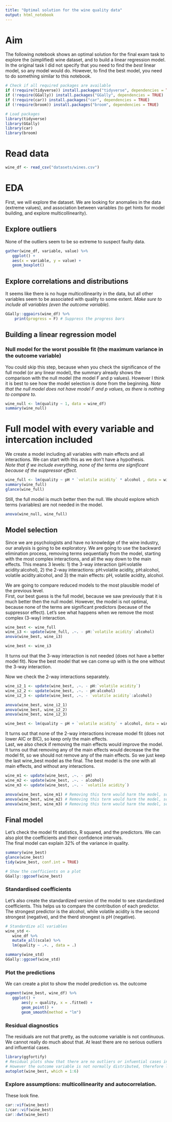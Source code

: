 ```yaml
---
title: "Optimal solution for the wine quality data"
output: html_notebook
---
```


# Aim
The following notebook shows an optimal solution for the final exam task to explore the (simplified) wine dataset, and to build a linear regression model. In the original task I did not specify that you need to find the *best* linear model, so any model would do. However, to find the best model, you need to do something similar to this notebook.

```r
# Check if all required packages are available
if (!require(tidyverse)) install.packages("tidyverse", dependencies = TRUE)
if (!require(GGally)) install.packages("GGally", dependencies = TRUE)
if (!require(car)) install.packages("car", dependencies = TRUE)
if (!require(broom)) install.packages("broom", dependencies = TRUE)

# Load packages
library(tidyverse)
library(GGally)
library(car)
library(broom)
```

# Read data
```r
wine_df <- read_csv("datasets/wines.csv")
```

# EDA
First, we will explore the dataset. We are looking for anomalies in the data (extreme values), and association between variables (to get hints for model building, and explore multicollinearity).  

## Explore outliers
None of the outliers seem to be so extreme to suspect faulty data.
```r
gather(wine_df, variable, value) %>% 
   ggplot() +
   aes(x = variable, y = value) +
   geom_boxplot()
```

## Explore correlations and distributions
It seems like there is no huge multicollinearity in the data, but all other variables seem to be associated with quality to some extent.
*Make sure to include all variables (even the outcome variable).*
```r
GGally::ggpairs(wine_df) %>% 
    print(progress = F) # Suppress the progress bars
```
## Building a linear regression model
### Null model for the worst possible fit (the maximum variance in the outcome variable)  

You could skip this step, because when you check the significance of the full model (or any linear model), the summary already shows the comparison with the null model (the model F and p values). However I think it is best to see how the model selection is done from the beginning.
*Note that the null model does not have model F and p values, as there is nothing to compare to.*

```r
wine_null <- lm(quality ~ 1, data = wine_df)
summary(wine_null)
```
# Full model with every variable and intercation included  
We create a model including all variables with main effects and all interactions. We can start with this as we don't have a hypothesis.  
*Note that if we include everything, none of the terms are significant because of the suppressor effect.*

```r
wine_full <- lm(quality ~ pH * `volatile acidity` * alcohol , data = wine_df)
summary(wine_full)
glance(wine_full)
```

Still, the full model is much better then the null. We should explore which terms (variables) are not needed in the model.
```r
anova(wine_null, wine_full)
```

## Model selection  
Since we are psychologists and have no knowledge of the wine industry, our analysis is going to be exploratory. We are going to use the backward elimination process, removing terms sequentially from the model, starting with the most complex interactions, and all the way down to the main effects. This means 3 levels: 1) the 3-way interaction (pH:volatile acidity:alcohol), 2) the 2-way interactions: pH:volatile acidity, pH:alcohol, volatile acidity:alcohol, and 3) the main effects: pH, volatile acidity, alcohol.  

We are going to compare reduced models to the most plausible model of the previous level.  
First, our best guess is the full model, because we saw previously that it is much better then the null model. However, the model is not optimal, because none of the terms are significant predictors (because of the suppressor effect). Let's see what happens when we remove the most complex (3-way) interaction.
```r
wine_best <- wine_full
wine_i3 <- update(wine_full, .~. - pH:`volatile acidity`:alcohol)
anova(wine_best, wine_i3)

wine_best <- wine_i3
```
It turns out that the 3-way interaction is not needed (does not have a better model fit). Now the best model that we can come up with is the one without the 3-way interaction.

Now we check the 2-way interactions separately.
```r
wine_i2_1 <- update(wine_best, .~. - pH:`volatile acidity`)
wine_i2_2 <- update(wine_best, .~. - pH:alcohol)
wine_i2_3 <- update(wine_best, .~. - `volatile acidity`:alcohol)

anova(wine_best, wine_i2_1)
anova(wine_best, wine_i2_2)
anova(wine_best, wine_i2_3)

wine_best <- lm(quality ~ pH + `volatile acidity` + alcohol, data = wine_df)
```

It turns out that none of the 2-way interactions increase model fit (does not lower AIC or BIC), so keep only the main effects.  
Last, we also check if removing the main effects would improve the model. 
It turns out that removing any of the main effects would decrease the the model fit, so we should not remove any of the main effects. So we just keep the last wine_best model as the final. The best model is the one with all main effects, and without any interactions.

```r
wine_m1 <- update(wine_best, .~. - pH)
wine_m2 <- update(wine_best, .~. - alcohol)
wine_m3 <- update(wine_best, .~. - `volatile acidity`)

anova(wine_best, wine_m1) # Removing this term would harm the model, so keep it!
anova(wine_best, wine_m2) # Removing this term would harm the model, so keep it!
anova(wine_best, wine_m3) # Removing this term would harm the model, so keep it!
```

## Final model
Let's check the model fit statistics, R squared, and the predictors. We can also plot the coefficients and their confidence intervals.  
The final model can explain 32% of the variance in quality.
```r
summary(wine_best)
glance(wine_best)
tidy(wine_best, conf.int = TRUE)

# Show the coefficients on a plot
GGally::ggcoef(wine_best)
```

### Standardised coefficients

Let's also create the standardized version of the model to see standardized coefficients. This helps us to compare the contribution of each predictor.  
The strongest predictor is the alcohol, while volatile acidity is the second strongest (negative), and the therd strongest is pH (negative).
```r
# Standardize all variables
wine_std <-
   wine_df %>% 
   mutate_all(scale) %>% 
   lm(quality ~ .+. , data = .)

summary(wine_std)
GGally::ggcoef(wine_std)
```

### Plot the predictions
We can create a plot to show the model prediction vs. the outcome
```r
augment(wine_best, wine_df) %>% 
   ggplot() +
       aes(y = quality, x = .fitted) +
       geom_point() +
       geom_smooth(method = "lm")
```

### Residual diagnostics

The residuals are not that pretty, as the outcome variable is not continuous. We cannot really do much about that. At least there are no serious outliers and influential cases.
```r
library(ggfortify)
# Residual plots show that there are no outliers or infuential cases in the data
# However the outcome variable is not normally distributed, therefore linear regression might not be the best method to analyze the data
autoplot(wine_best, which = 1:6)
```

### Explore assumptions: multicollinearity and autocorrelation.  
These look fine.
```r

car::vif(wine_best)
1/car::vif(wine_best)
car::dwt(wine_best)
```

       
       
       